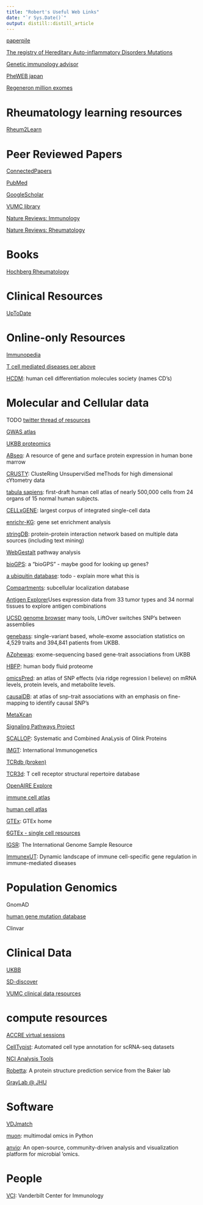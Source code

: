 ```yaml
---
title: "Robert's Useful Web Links"
date: "`r Sys.Date()`"
output: distill::distill_article
---
```


[paperpile](https://paperpile.com/app)

[The registry of Hereditary Auto-inflammatory Disorders Mutations](https://infevers.umai-montpellier.fr/web/index.php)

[Genetic immunology advisor](https://www.geniadb.net/app/home/)

[PheWEB japan](https://pheweb.jp/)

[Regeneron million exomes](https://rgc-research.regeneron.com/me/home)

# Rheumatology learning resources

[Rheum2Learn](https://www.rheumatology.org/Learning-Center/Educational-Activities/Rheum2Learn)

# Peer Reviewed Papers

[ConnectedPapers](https://www.connectedpapers.com/)

[PubMed](https://pubmed-ncbi-nlm-nih-gov.proxy.library.vanderbilt.edu/?otool=vandylib)

[GoogleScholar](https://scholar.google.com/)

[VUMC library](https://www.library.vanderbilt.edu/biomedical/)

[Nature Reviews: Immunology](https://www-nature-com.proxy.library.vanderbilt.edu/nri/)

[Nature Reviews: Rheumatology](https://www-nature-com.proxy.library.vanderbilt.edu/nrrheum/)

# Books

[Hochberg Rheumatology](https://www-clinicalkey-com.proxy.library.vanderbilt.edu/#!/browse/book/3-s2.0-C20191000873)


# Clinical Resources

[UpToDate](https://www-uptodate-com.ckmproxy.vumc.org/contents/search)


# Online-only Resources

[Immunopedia](https://www.immunopaedia.org.za/)

[T cell mediated diseases per above](https://www.immunopaedia.org.za/immunology/advanced/9-t-cell-mediated-autoimmune-diseases/)

[HCDM](https://hcdm.org): human cell differentiation molecules society (names CD's)



# Molecular and Cellular data

TODO
[twitter thread of resources](https://twitter.com/tangming2005/status/1666437518907133954?t=AVmFFDJNjvUyccTAdJtCkA)

[GWAS atlas](https://atlas.ctglab.nl)

[UKBB proteomics](https://metabolomips.org/ukbbpgwas/)

[ABseq](https://apps.embl.de/abseqapp/): A resource of gene and surface protein expression in human bone marrow

[CRUSTY](https://crusty.humanitas.it/): ClusteRing UnsuperviSed meThods for high dimensional cYtometry data

[tabula sapiens](https://tabula-sapiens-portal.ds.czbiohub.org/): first-draft human cell atlas of nearly 500,000 cells from 24 organs of 15 normal human subjects.

[CELLxGENE](https://cellxgene.cziscience.com/): largest corpus of integrated single-cell data

[enrichr-KG](https://maayanlab.cloud/enrichr-kg): gene set enrichment analysis

[stringDB](https://string-db.org/): protein-protein interaction network based on multiple data sources (including text mining)

[WebGestalt](https://www.webgestalt.org/) pathway analysis

[bioGPS](http://biogps.org/#goto=welcome): a "bioGPS" - maybe good for looking up genes?

[a ubiquitin database](http://uucd.biocuckoo.org/): todo - explain more what this is

[Compartments](https://compartments.jensenlab.org/Downloads): subcellular localization database

[Antigen Explorer](https://antigen.princeton.edu/)Uses expression data from 33 tumor types and 34 normal tissues to explore antigen combinations

[UCSD genome browser](https://genome.ucsc.edu/) many tools, LiftOver switches SNP's between assemblies

[genebass](https://app.genebass.org/): single-variant based, whole-exome association statistics on 4,529 traits and 394,841 patients from UKBB.

[AZphewas](https://azphewas.com/): exome-sequencing based gene-trait associations from UKBB

[HBFP](https://bmbl.bmi.osumc.edu/HBFP/index.php/Home/Index/index.html): human body fluid proteome

[omicsPred](https://www.omicspred.org/): an atlas of SNP effects (via ridge regression I believe) on mRNA levels, protein levels, and metabolite levels.

[causalDB](http://www.mulinlab.org/causaldb/index.html): at atlas of snp-trait associations with an emphasis on fine-mapping to identify causal SNP's

[MetaXcan](https://github.com/hakyimlab/MetaXcan)

[Signaling Pathways Project](http://www.signalingpathways.org/index.jsf)

[SCALLOP](http://www.scallop-consortium.com/): Systematic and Combined AnaLysis of Olink Proteins

[IMGT](https://www.imgt.org/): International Immunogenetics

[TCRdb (broken)](http://bioinfo.life.hust.edu.cn/TCRdb/)

[TCR3d](https://tcr3d.ibbr.umd.edu/): T cell receptor structural repertoire database

[OpenAIRE Explore](https://explore.openaire.eu/)

[immune cell atlas](https://www.tissueimmunecellatlas.org/)

[human cell atlas](https://data.humancellatlas.org/)

[GTEx](https://gtexportal.org/home/): GTEx home

[6GTEx - single cell resources](https://gtexportal.org/home/singleCellOverviewPage)

[IGSR](https://www.internationalgenome.org/home): The International Genome Sample Resource

[ImmunexUT](https://www.immunexut.org/top): Dynamic landscape of immune cell-specific gene regulation in immune-mediated diseases

# Population Genomics

GnomAD

[human gene mutation database](https://www.hgmd.cf.ac.uk/)

Clinvar


# Clinical Data

[UKBB](https://bbams.ndph.ox.ac.uk/ams/researcher_home.jsp)

[SD-discover](https://sd.app.vumc.org/sd-discover/)

[VUMC clinical data resources](https://www.vumc.org/vclic/data-resources)




# compute resources

[ACCRE virtual sessions](https://portal.accre.vanderbilt.edu/pun/sys/dashboard/batch_connect/sessions)

[CellTypist](https://www.celltypist.org/): Automated cell type annotation for scRNA-seq datasets

[NCI Analysis Tools](https://analysistools.cancer.gov/)

[Robetta](https://robetta.bakerlab.org/): A protein structure prediction service from the Baker lab

[GrayLab @ JHU](https://r2.graylab.jhu.edu/apps/index)


# Software

[VDJmatch](https://github.com/antigenomics/vdjmatch)

[muon](https://gtca.github.io/muon/): multimodal omics in Python

[anvio](https://anvio.org/): An open-source, community-driven analysis and visualization platform for microbial 'omics.


# People

[VCI](https://www.vumc.org/vci/vci-faculty): Vanderbilt Center for Immunology
